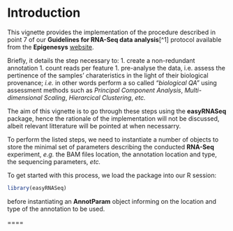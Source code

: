 # Introduction

This vignette provides the implementation of the procedure described in point 
7 of our __Guidelines for RNA-Seq data analysis__[^1] protocol available from
the __Epigenesys__ [website](http://www.epigenesys.eu).

Briefly, it details the step necessary to:
1. create a non-redundant annotation
1. count reads per feature
1. pre-analyse the data, i.e. assess the pertinence of the samples' 
charateristics in the light of their biological provenance; _i.e._ in other words
perform a so called _"biological QA"_ using assessment methods such as _Principal
Component Analysis_, _Multi-dimensional Scaling_, _Hierarcical Clustering_, _etc._

The aim of this vignette is to go through these steps using the __easyRNASeq__
package, hence the rationale of the implementation will not be discussed, albeit
relevant litterature will be pointed at when necessarry.

To perform the listed steps, we need to instantiate a number 
of objects to store the minimal set of parameters describing the conducted 
__RNA-Seq__ experiment, _e.g._ the BAM files location, the annotation location 
and type, the sequencing parameters, _etc._

To get started with this process, we load the package into our R session:

```r
library(easyRNASeq)
```

before instantiating an __AnnotParam__ object informing on the location and type
of the annotation to be used.

====